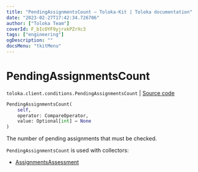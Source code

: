 ```yaml
---
title: "PendingAssignmentsCount — Toloka-Kit | Toloka documentation"
date: "2023-02-27T17:42:34.726706"
author: ["Toloka Team"]
coverId: F_bIcOYF9yjrxkPZrXc3
tags: ["engineering"]
ogDescription: ""
docsMenu: "tkitMenu"
---
```


# PendingAssignmentsCount
`toloka.client.conditions.PendingAssignmentsCount` | [Source code](https://github.com/Toloka/toloka-kit/blob/v1.1.4/src/client/conditions.py#L242)

```python
PendingAssignmentsCount(
    self,
    operator: CompareOperator,
    value: Optional[int] = None
)
```

The number of pending assignments that must be checked.

`PendingAssignmentsCount` is used with collectors:
- [AssignmentsAssessment](/docs/toloka-kit/reference/toloka.client.collectors.AssignmentsAssessment)